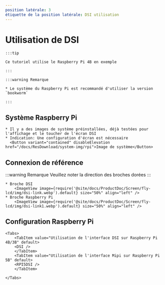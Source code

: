 ```yaml
---
position latérale: 3
étiquette de la position latérale: DSI utilisation
---
```







# Utilisation de DSI

    :::tip

    Ce tutoriel utilise le Raspberry Pi 4B en exemple

    :::

    :::warning Remarque

    * Le système du Raspberry Pi est recommandé d'utiliser la version `bookworm`

    :::

## Système Raspberry Pi
    * Il y a des images de système préinstallées, déjà testées pour l'affichage et le toucher de l'écran DSI
    * Indication: Une configuration d'écran est nécessaire
      <Button variant="contained" disableElevation href="/docs/ResDownload/system-img/rpi">Image de système</Button>

## Connexion de référence

:::warning Remarque
Veuillez noter la direction des broches dorées
:::


    * Broche DSI
        <ImageView image={require('@site/docs/ProductDoc/Screen/fly-lcd/img/dsi-link.webp').default} size="50%" align="left" />
    * Broche Raspberry Pi
        <ImageView image={require('@site/docs/ProductDoc/Screen/fly-lcd/img/dsi-link1.webp').default} size="50%" align="left" />

## Configuration Raspberry Pi

    <Tabs>
        <TabItem value="Utilisation de l'interface DSI sur Raspberry Pi 4B/3B" default>
        <DSI />
        </TabItem>
        <TabItem value="Utilisation de l'interface Mipi sur Raspberry Pi 5B" default>
        <RPI5DSI />
        </TabItem>

    </Tabs>